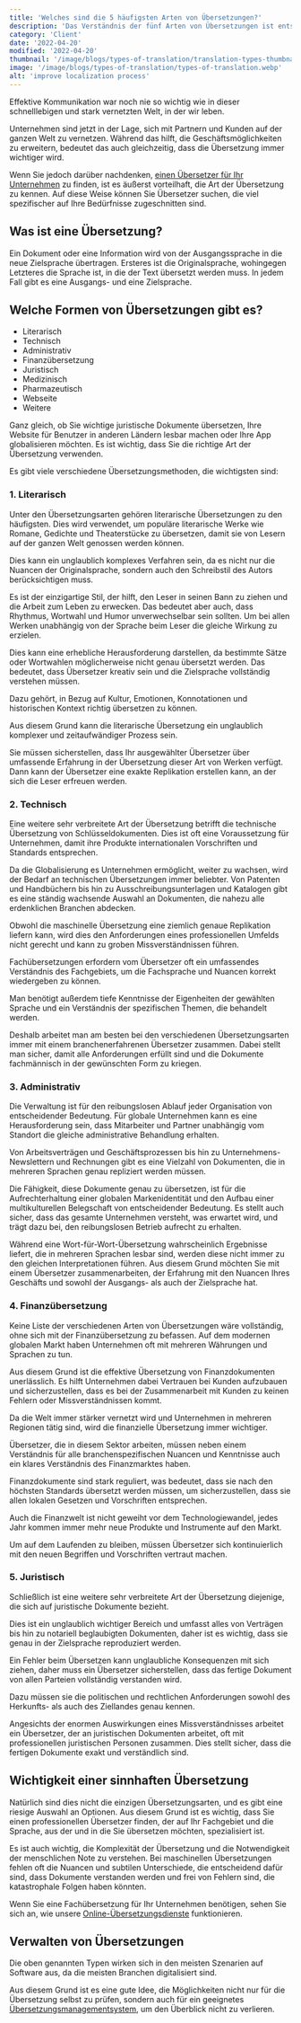 ```yaml
---
title: 'Welches sind die 5 häufigsten Arten von Übersetzungen?'
description: 'Das Verständnis der fünf Arten von Übersetzungen ist entscheidend für Ihre Geschäftsstrategie, um in einem globalen Umfeld erfolgreich zu sein.'
category: 'Client'
date: '2022-04-20'
modified: '2022-04-20'
thumbnail: '/image/blogs/types-of-translation/translation-types-thumbnail.webp'
image: '/image/blogs/types-of-translation/types-of-translation.webp'
alt: 'improve localization process'
---
```


Effektive Kommunikation war noch nie so wichtig wie in dieser schnelllebigen und stark vernetzten Welt, in der wir leben.

Unternehmen sind jetzt in der Lage, sich mit Partnern und Kunden auf der ganzen Welt zu vernetzen. Während das hilft, die Geschäftsmöglichkeiten zu erweitern, bedeutet das auch gleichzeitig, dass die Übersetzung immer wichtiger wird.


<Hint color="orange">
  <p>
   Wenn Sie jedoch darüber nachdenken, <a href="/translator" title="einen Übersetzer für Ihr Unternehmen">einen Übersetzer für Ihr Unternehmen</a> zu finden, ist es äußerst vorteilhaft, die Art der Übersetzung zu kennen. Auf diese Weise können Sie Übersetzer suchen, die viel spezifischer auf Ihre Bedürfnisse zugeschnitten sind.
  </p>
</Hint>


## Was ist eine Übersetzung?

Ein Dokument oder eine Information wird von der Ausgangssprache in die neue Zielsprache übertragen. Ersteres ist die Originalsprache, wohingegen Letzteres die Sprache ist, in die der Text übersetzt werden muss. In jedem Fall gibt es eine Ausgangs- und eine Zielsprache.



## Welche Formen von Übersetzungen gibt es?

- Literarisch
- Technisch
- Administrativ
- Finanzübersetzung
- Juristisch
- Medizinisch
- Pharmazeutisch
- Webseite
- Weitere

Ganz gleich, ob Sie wichtige juristische Dokumente übersetzen, Ihre Website für Benutzer in anderen Ländern lesbar machen oder Ihre App globalisieren möchten. Es ist wichtig, dass Sie die richtige Art der Übersetzung verwenden.

Es gibt viele verschiedene Übersetzungsmethoden, die wichtigsten sind:


### 1. Literarisch 
Unter den Übersetzungsarten gehören literarische Übersetzungen zu den häufigsten. Dies wird verwendet, um populäre literarische Werke wie Romane, Gedichte und Theaterstücke zu übersetzen, damit sie von Lesern auf der ganzen Welt genossen werden können.

Dies kann ein unglaublich komplexes Verfahren sein, da es nicht nur die Nuancen der Originalsprache, sondern auch den Schreibstil des Autors berücksichtigen muss.

Es ist der einzigartige Stil, der hilft, den Leser in seinen Bann zu ziehen und die Arbeit zum Leben zu erwecken. Das bedeutet aber auch, dass Rhythmus, Wortwahl und Humor unverwechselbar sein sollten. Um bei allen Werken unabhängig von der Sprache beim Leser die gleiche Wirkung zu erzielen.

Dies kann eine erhebliche Herausforderung darstellen, da bestimmte Sätze oder Wortwahlen möglicherweise nicht genau übersetzt werden. Das bedeutet, dass Übersetzer kreativ sein und die Zielsprache vollständig verstehen müssen.

Dazu gehört, in Bezug auf Kultur, Emotionen, Konnotationen und historischen Kontext richtig übersetzen zu können.

Aus diesem Grund kann die literarische Übersetzung ein unglaublich komplexer und zeitaufwändiger Prozess sein.

Sie müssen sicherstellen, dass Ihr ausgewählter Übersetzer über umfassende Erfahrung in der Übersetzung dieser Art von Werken verfügt. Dann kann der Übersetzer eine exakte Replikation erstellen kann, an der sich die Leser erfreuen werden.



### 2. Technisch
Eine weitere sehr verbreitete Art der Übersetzung betrifft die technische Übersetzung von Schlüsseldokumenten. Dies ist oft eine Voraussetzung für Unternehmen, damit ihre Produkte internationalen Vorschriften und Standards entsprechen.

Da die Globalisierung es Unternehmen ermöglicht, weiter zu wachsen, wird der Bedarf an technischen Übersetzungen immer beliebter. Von Patenten und Handbüchern bis hin zu Ausschreibungsunterlagen und Katalogen gibt es eine ständig wachsende Auswahl an Dokumenten, die nahezu alle erdenklichen Branchen abdecken.

Obwohl die maschinelle Übersetzung eine ziemlich genaue Replikation liefern kann, wird dies den Anforderungen eines professionellen Umfelds nicht gerecht und kann zu groben Missverständnissen führen.

Fachübersetzungen erfordern vom Übersetzer oft ein umfassendes Verständnis des Fachgebiets, um die Fachsprache und Nuancen korrekt wiedergeben zu können.

Man benötigt außerdem tiefe Kenntnisse der Eigenheiten der gewählten Sprache und ein Verständnis der spezifischen Themen, die behandelt werden.

Deshalb arbeitet man am besten bei den verschiedenen Übersetzungsarten immer mit einem branchenerfahrenen Übersetzer zusammen. Dabei stellt man sicher, damit alle Anforderungen erfüllt sind und die Dokumente fachmännisch in der gewünschten Form zu kriegen.

### 3. Administrativ
Die Verwaltung ist für den reibungslosen Ablauf jeder Organisation von entscheidender Bedeutung. Für globale Unternehmen kann es eine Herausforderung sein, dass Mitarbeiter und Partner unabhängig vom Standort die gleiche administrative Behandlung erhalten.

Von Arbeitsverträgen und Geschäftsprozessen bis hin zu Unternehmens-Newslettern und Rechnungen gibt es eine Vielzahl von Dokumenten, die in mehreren Sprachen genau repliziert werden müssen.

Die Fähigkeit, diese Dokumente genau zu übersetzen, ist für die Aufrechterhaltung einer globalen Markenidentität und den Aufbau einer multikulturellen Belegschaft von entscheidender Bedeutung. Es stellt auch sicher, dass das gesamte Unternehmen versteht, was erwartet wird, und trägt dazu bei, den reibungslosen Betrieb aufrecht zu erhalten.

Während eine Wort-für-Wort-Übersetzung wahrscheinlich Ergebnisse liefert, die in mehreren Sprachen lesbar sind, werden diese nicht immer zu den gleichen Interpretationen führen. Aus diesem Grund möchten Sie mit einem Übersetzer zusammenarbeiten, der Erfahrung mit den Nuancen Ihres Geschäfts und sowohl der Ausgangs- als auch der Zielsprache hat.


### 4. Finanzübersetzung
Keine Liste der verschiedenen Arten von Übersetzungen wäre vollständig, ohne sich mit der Finanzübersetzung zu befassen. Auf dem modernen globalen Markt haben Unternehmen oft mit mehreren Währungen und Sprachen zu tun.

Aus diesem Grund ist die effektive Übersetzung von Finanzdokumenten unerlässlich. Es hilft Unternehmen dabei Vertrauen bei Kunden aufzubauen und sicherzustellen, dass es bei der Zusammenarbeit mit Kunden zu keinen Fehlern oder Missverständnissen kommt.

Da die Welt immer stärker vernetzt wird und Unternehmen in mehreren Regionen tätig sind, wird die finanzielle Übersetzung immer wichtiger.

Übersetzer, die in diesem Sektor arbeiten, müssen neben einem Verständnis für alle branchenspezifischen Nuancen und Kenntnisse auch ein klares Verständnis des Finanzmarktes haben.

Finanzdokumente sind stark reguliert, was bedeutet, dass sie nach den höchsten Standards übersetzt werden müssen, um sicherzustellen, dass sie allen lokalen Gesetzen und Vorschriften entsprechen.

Auch die Finanzwelt ist nicht geweiht vor dem Technologiewandel, jedes Jahr kommen immer mehr neue Produkte und Instrumente auf den Markt.

Um auf dem Laufenden zu bleiben, müssen Übersetzer sich kontinuierlich mit den neuen Begriffen und Vorschriften vertraut machen.


### 5. Juristisch
Schließlich ist eine weitere sehr verbreitete Art der Übersetzung diejenige, die sich auf juristische Dokumente bezieht.

Dies ist ein unglaublich wichtiger Bereich und umfasst alles von Verträgen bis hin zu notariell beglaubigten Dokumenten, daher ist es wichtig, dass sie genau in der Zielsprache reproduziert werden.

Ein Fehler beim Übersetzen kann unglaubliche Konsequenzen mit sich ziehen, daher muss ein Übersetzer sicherstellen, dass das fertige Dokument von allen Parteien vollständig verstanden wird.

Dazu müssen sie die politischen und rechtlichen Anforderungen sowohl des Herkunfts- als auch des Ziellandes genau kennen.

Angesichts der enormen Auswirkungen eines Missverständnisses arbeitet ein Übersetzer, der an juristischen Dokumenten arbeitet, oft mit professionellen juristischen Personen zusammen. Dies stellt sicher, dass die fertigen Dokumente exakt und verständlich sind.



## Wichtigkeit einer sinnhaften Übersetzung

Natürlich sind dies nicht die einzigen Übersetzungsarten, und es gibt eine riesige Auswahl an Optionen. Aus diesem Grund ist es wichtig, dass Sie einen professionellen Übersetzer finden, der auf Ihr Fachgebiet und die Sprache, aus der und in die Sie übersetzen möchten, spezialisiert ist.

Es ist auch wichtig, die Komplexität der Übersetzung und die Notwendigkeit der menschlichen Note zu verstehen. Bei maschinellen Übersetzungen fehlen oft die Nuancen und subtilen Unterschiede, die entscheidend dafür sind, dass Dokumente verstanden werden und frei von Fehlern sind, die katastrophale Folgen haben könnten.


Wenn Sie eine Fachübersetzung für Ihr Unternehmen benötigen, sehen Sie sich an, wie unsere <a href="/" title="Online-Übersetzungsdienste">Online-Übersetzungsdienste</a> funktionieren.


## Verwalten von Übersetzungen

Die oben genannten Typen wirken sich in den meisten Szenarien auf Software aus, da die meisten Branchen digitalisiert sind.


Aus diesem Grund ist es eine gute Idee, die Möglichkeiten nicht nur für die Übersetzung selbst zu prüfen, sondern auch für ein geeignetes <a href="https://locize.com/" title="Übersetzungsmanagementsystem" target="__blank">Übersetzungsmanagementsystem</a>, um den Überblick nicht zu verlieren.




